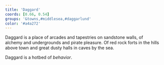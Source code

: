 ```yaml
---
title: 'Daggard'
coords: [0.66, 0.54]
groups: '&towns,#middlesea,#daggarlund'
color: '#a4a272'
---
```


Daggard is a place of arcades and tapestries on sandstone walls, of alchemy and undergrounds and pirate pleasure. Of red rock forts in the hills above town and great dusty halls in caves by the sea.

Daggard is a hotbed of _behavior_.